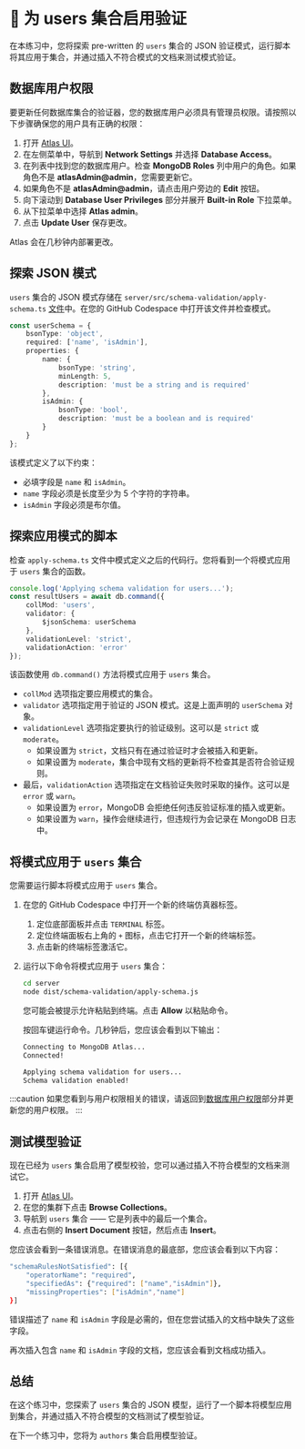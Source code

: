 # 👐 为 users 集合启用验证

在本练习中，您将探索 pre-written 的 `users` 集合的 JSON 验证模式，运行脚本将其应用于集合，并通过插入不符合模式的文档来测试模式验证。

## 数据库用户权限

要更新任何数据库集合的验证器，您的数据库用户必须具有管理员权限。请按照以下步骤确保您的用户具有正确的权限：

1. 打开 [Atlas UI](https://cloud.mongodb.com?utm_campaign=devrel&utm_source=workshop&utm_medium=cta&utm_content=developer.day&utm_term=project.phoenix)。
2. 在左侧菜单中，导航到 **Network Settings** 并选择 **Database Access**。
3. 在列表中找到您的数据库用户。检查 **MongoDB Roles** 列中用户的角色。如果角色不是 **atlasAdmin@admin**，您需要更新它。
4. 如果角色不是 **atlasAdmin@admin**，请点击用户旁边的 **Edit** 按钮。
5. 向下滚动到 **Database User Privileges** 部分并展开 **Built-in Role** 下拉菜单。
6. 从下拉菜单中选择 **Atlas admin**。
7. 点击 **Update User** 保存更改。

Atlas 会在几秒钟内部署更改。

## 探索 JSON 模式

`users` 集合的 JSON 模式存储在 `server/src/schema-validation/apply-schema.ts` [文件](https://github.com/mongodb-developer/library-management-system/blob/main/server/src/schema-validation/apply-schema.ts)中。在您的 GitHub Codespace 中打开该文件并检查模式。

```ts
const userSchema = {
    bsonType: 'object',
    required: ['name', 'isAdmin'],
    properties: {
        name: {
            bsonType: 'string',
            minLength: 5,
            description: 'must be a string and is required'
        },
        isAdmin: {
            bsonType: 'bool',
            description: 'must be a boolean and is required'
        }
    }
};
```

该模式定义了以下约束：
- 必填字段是 `name` 和 `isAdmin`。
- `name` 字段必须是长度至少为 5 个字符的字符串。
- `isAdmin` 字段必须是布尔值。

## 探索应用模式的脚本

检查 `apply-schema.ts` 文件中模式定义之后的代码行。您将看到一个将模式应用于 `users` 集合的函数。

```ts
console.log('Applying schema validation for users...');
const resultUsers = await db.command({
    collMod: 'users',
    validator: {
        $jsonSchema: userSchema
    },
    validationLevel: 'strict',
    validationAction: 'error'
});
```

该函数使用 `db.command()` 方法将模式应用于 `users` 集合。
- `collMod` 选项指定要应用模式的集合。
- `validator` 选项指定用于验证的 JSON 模式。这是上面声明的 `userSchema` 对象。
- `validationLevel` 选项指定要执行的验证级别。这可以是 `strict` 或 `moderate`。
    - 如果设置为 `strict`，文档只有在通过验证时才会被插入和更新。
    - 如果设置为 `moderate`，集合中现有文档的更新将不检查其是否符合验证规则。
- 最后，`validationAction` 选项指定在文档验证失败时采取的操作。这可以是 `error` 或 `warn`。
    - 如果设置为 `error`，MongoDB 会拒绝任何违反验证标准的插入或更新。
    - 如果设置为 `warn`，操作会继续进行，但违规行为会记录在 MongoDB 日志中。

## 将模式应用于 `users` 集合

您需要运行脚本将模式应用于 `users` 集合。

1. 在您的 GitHub Codespace 中打开一个新的终端仿真器标签。
    1. 定位底部面板并点击 `TERMINAL` 标签。
    1. 定位终端面板右上角的 `+` 图标，点击它打开一个新的终端标签。
    1. 点击新的终端标签激活它。

1. 运行以下命令将模式应用于 `users` 集合：

    ```sh
    cd server
    node dist/schema-validation/apply-schema.js 
    ```

    您可能会被提示允许粘贴到终端。点击 **Allow** 以粘贴命令。

    按回车键运行命令。几秒钟后，您应该会看到以下输出：

    ```sh
    Connecting to MongoDB Atlas...
    Connected!

    Applying schema validation for users...
    Schema validation enabled!
    ```

:::caution
如果您看到与用户权限相关的错误，请返回到[数据库用户权限](#database-user-permissions)部分并更新您的用户权限。
:::

## 测试模型验证

现在已经为 `users` 集合启用了模型校验，您可以通过插入不符合模型的文档来测试它。

1. 打开 [Atlas UI](https://cloud.mongodb.com?utm_campaign=devrel&utm_source=workshop&utm_medium=cta&utm_content=developer.day&utm_term=project.phoenix)。
1. 在您的集群下点击 **Browse Collections**。
1. 导航到 `users` 集合 —— 它是列表中的最后一个集合。
1. 点击右侧的 **Insert Document** 按钮，然后点击 **Insert**。

您应该会看到一条错误消息。在错误消息的最底部，您应该会看到以下内容：

```sh
"schemaRulesNotSatisfied": [{
    "operatorName": "required",
    "specifiedAs": {"required": ["name","isAdmin"]},
    "missingProperties": ["isAdmin","name"]
}]
```

错误描述了 `name` 和 `isAdmin` 字段是必需的，但在您尝试插入的文档中缺失了这些字段。

再次插入包含 `name` 和 `isAdmin` 字段的文档，您应该会看到文档成功插入。

## 总结

在这个练习中，您探索了 `users` 集合的 JSON 模型，运行了一个脚本将模型应用到集合，并通过插入不符合模型的文档测试了模型验证。

在下一个练习中，您将为 `authors` 集合启用模型验证。